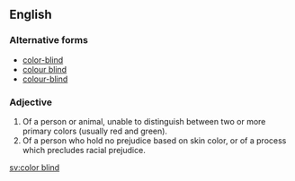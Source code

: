 ==English==

===Alternative forms===
* [[color-blind]]
* [[colour blind]]
* [[colour-blind]]

===Adjective===
{{en-adj|head=[[color]] [[blind]]}}

# Of a person or animal, unable to distinguish between two or more primary colors (usually red and green).
# Of a person who hold no prejudice based on skin color, or of a process which precludes racial prejudice.

[[sv:color blind]]